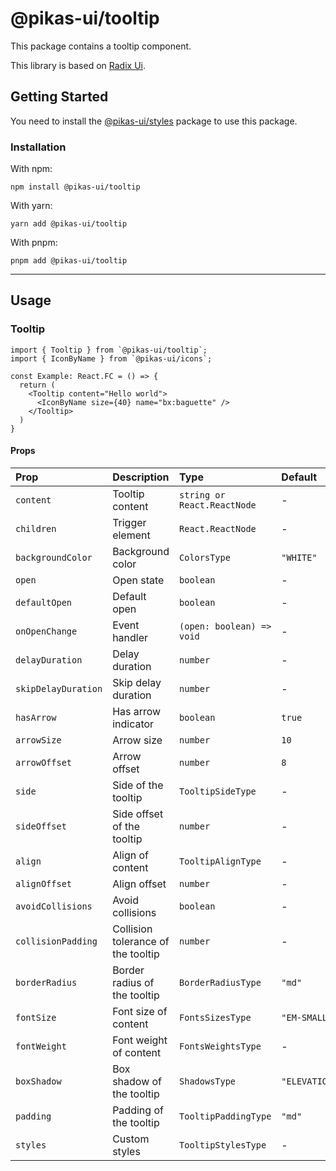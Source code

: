 

<NextSeo title="Tooltip" />

# @pikas-ui/tooltip

This package contains a tooltip component.

This library is based on [Radix Ui](https://www.radix-ui.com/).

## Getting Started

You need to install the <a href={stylesLink}>@pikas-ui/styles</a> package to use this package.

### Installation

With npm:

```
npm install @pikas-ui/tooltip
```

With yarn:

```
yarn add @pikas-ui/tooltip
```

With pnpm:

```
pnpm add @pikas-ui/tooltip
```

---

## Usage

### Tooltip

<TooltipExample />

```tsx
import { Tooltip } from `@pikas-ui/tooltip`;
import { IconByName } from `@pikas-ui/icons`;

const Example: React.FC = () => {
  return (
    <Tooltip content="Hello world">
      <IconByName size={40} name="bx:baguette" />
    </Tooltip>
  )
}
```

#### Props

| Prop                | Description                        | Type                        | Default         |
| :------------------ | :--------------------------------- | :-------------------------- | :-------------- |
| `content`           | Tooltip content                    | `string or React.ReactNode` | -               |
| `children`          | Trigger element                    | `React.ReactNode`           | -               |
| `backgroundColor`   | Background color                   | `ColorsType`                | `"WHITE"`       |
| `open`              | Open state                         | `boolean`                   | -               |
| `defaultOpen`       | Default open                       | `boolean`                   | -               |
| `onOpenChange`      | Event handler                      | `(open: boolean) => void`   | -               |
| `delayDuration`     | Delay duration                     | `number`                    | -               |
| `skipDelayDuration` | Skip delay duration                | `number`                    | -               |
| `hasArrow`          | Has arrow indicator                | `boolean`                   | `true`          |
| `arrowSize`         | Arrow size                         | `number`                    | `10`            |
| `arrowOffset`       | Arrow offset                       | `number`                    | `8`             |
| `side`              | Side of the tooltip                | `TooltipSideType`           | -               |
| `sideOffset`        | Side offset of the tooltip         | `number`                    | -               |
| `align`             | Align of content                   | `TooltipAlignType`          | -               |
| `alignOffset`       | Align offset                       | `number`                    | -               |
| `avoidCollisions`   | Avoid collisions                   | `boolean`                   | -               |
| `collisionPadding`  | Collision tolerance of the tooltip | `number`                    | -               |
| `borderRadius`      | Border radius of the tooltip       | `BorderRadiusType`          | `"md"`          |
| `fontSize`          | Font size of content               | `FontsSizesType`            | `"EM-SMALL"`    |
| `fontWeight`        | Font weight of content             | `FontsWeightsType`          | -               |
| `boxShadow`         | Box shadow of the tooltip          | `ShadowsType`               | `"ELEVATION_2"` |
| `padding`           | Padding of the tooltip             | `TooltipPaddingType`        | `"md"`          |
| `styles`            | Custom styles                      | `TooltipStylesType`         | -               |
